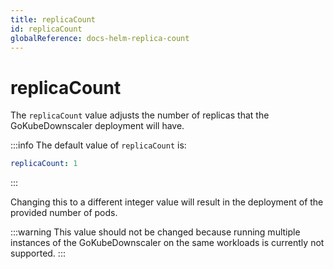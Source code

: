 ```yaml
---
title: replicaCount
id: replicaCount
globalReference: docs-helm-replica-count
---
```


# replicaCount

The `replicaCount` value adjusts the number of replicas that the GoKubeDownscaler deployment will have.

:::info
The default value of `replicaCount` is:

```yaml
replicaCount: 1
```

:::

Changing this to a different integer value will result in the deployment of the provided number of pods.

:::warning
This value should not be changed because running multiple instances of the GoKubeDownscaler on the same workloads is currently not supported.
:::
